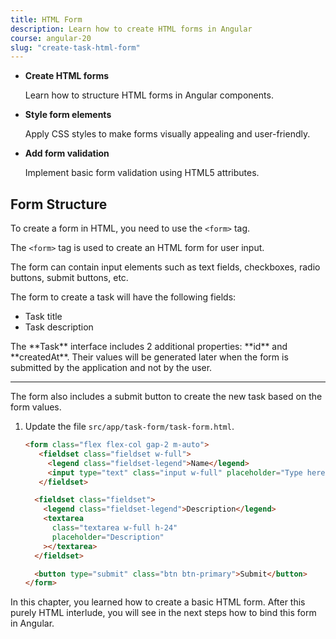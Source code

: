 ```yaml
---
title: HTML Form
description: Learn how to create HTML forms in Angular
course: angular-20
slug: "create-task-html-form"
---
```



<NotificationCard state="objective" title="Chapter Objectives">
  <ul className="list-disc pl-4 space-y-2">
    <li>
      <strong>Create HTML forms</strong>
      <p>Learn how to structure HTML forms in Angular components.</p>
    </li>
    <li>
      <strong>Style form elements</strong>
      <p>
        Apply CSS styles to make forms visually appealing and user-friendly.
      </p>
    </li>
    <li>
      <strong>Add form validation</strong>
      <p>Implement basic form validation using HTML5 attributes.</p>
    </li>
  </ul>
</NotificationCard>

## Form Structure

To create a form in HTML, you need to use the `<form>` tag.

The `<form>` tag is used to create an HTML form for user input.

The form can contain input elements such as text fields, checkboxes, radio buttons, submit buttons, etc.

The form to create a task will have the following fields:

- Task title
- Task description

<NotificationCard state="info" title="Task model">
  The **Task** interface includes 2 additional properties: **id** and **createdAt**.
  Their values will be generated later when the form is submitted by the application and not by the user.
</NotificationCard>

---

The form also includes a submit button to create the new task based on the form values.

<Steps>

1. Update the file `src/app/task-form/task-form.html`.

     ```html
     <form class="flex flex-col gap-2 m-auto">
        <fieldset class="fieldset w-full">
          <legend class="fieldset-legend">Name</legend>
          <input type="text" class="input w-full" placeholder="Type here" />
        </fieldset>

       <fieldset class="fieldset">
         <legend class="fieldset-legend">Description</legend>
         <textarea
           class="textarea w-full h-24"
           placeholder="Description"
         ></textarea>
       </fieldset>

       <button type="submit" class="btn btn-primary">Submit</button>
     </form>
     ```

</Steps>

<NotificationCard state="success" title="What you've learned">
  In this chapter, you learned how to create a basic HTML form. After this
  purely HTML interlude, you will see in the next steps how to bind this form in
  Angular.
</NotificationCard>
